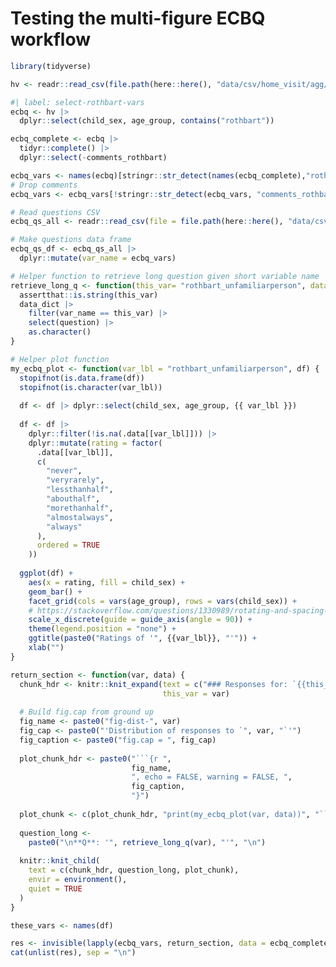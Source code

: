 # Testing the multi-figure ECBQ workflow

```r
library(tidyverse)

hv <- readr::read_csv(file.path(here::here(), "data/csv/home_visit/agg/PLAY-non-mcdi-kobo-latest.csv"), show_col_types = FALSE)
```

```r
#| label: select-rothbart-vars
ecbq <- hv |>
  dplyr::select(child_sex, age_group, contains("rothbart"))

ecbq_complete <- ecbq |>
  tidyr::complete() |>
  dplyr::select(-comments_rothbart)

ecbq_vars <- names(ecbq)[stringr::str_detect(names(ecbq_complete),"rothbart_")]
# Drop comments
ecbq_vars <- ecbq_vars[!stringr::str_detect(ecbq_vars, "comments_rothbart")]

# Read questions CSV
ecbq_qs_all <- readr::read_csv(file = file.path(here::here(), "data/csv/_meta", "ecbq_questions.csv"), show_col_types = FALSE)

# Make questions data frame
ecbq_qs_df <- ecbq_qs_all |>
  dplyr::mutate(var_name = ecbq_vars)

# Helper function to retrieve long question given short variable name
retrieve_long_q <- function(this_var= "rothbart_unfamiliarperson", data_dict = ecbq_qs_df) {
  assertthat::is.string(this_var)
  data_dict |>
    filter(var_name == this_var) |>
    select(question) |>
    as.character()
}
```

```r
# Helper plot function
my_ecbq_plot <- function(var_lbl = "rothbart_unfamiliarperson", df) {
  stopifnot(is.data.frame(df))
  stopifnot(is.character(var_lbl))
  
  df <- df |> dplyr::select(child_sex, age_group, {{ var_lbl }})
  
  df <- df |>
    dplyr::filter(!is.na(.data[[var_lbl]])) |>
    dplyr::mutate(rating = factor(
      .data[[var_lbl]],
      c(
        "never",
        "veryrarely",
        "lessthanhalf",
        "abouthalf",
        "morethanhalf",
        "almostalways",
        "always"
      ),
      ordered = TRUE
    ))
  
  ggplot(df) +
    aes(x = rating, fill = child_sex) +
    geom_bar() +
    facet_grid(cols = vars(age_group), rows = vars(child_sex)) +
    # https://stackoverflow.com/questions/1330989/rotating-and-spacing-axis-labels-in-ggplot2
    scale_x_discrete(guide = guide_axis(angle = 90)) +
    theme(legend.position = "none") +
    ggtitle(paste0("Ratings of '", {{var_lbl}}, "'")) +
    xlab("")
}

return_section <- function(var, data) {
  chunk_hdr <- knitr::knit_expand(text = c("### Responses for: `{{this_var}}`", "\n"),
                                  this_var = var)
  
  # Build fig.cap from ground up
  fig_name <- paste0("fig-dist-", var)
  fig_cap <- paste0("'Distribution of responses to `", var, "`'")
  fig_caption <- paste0("fig.cap = ", fig_cap)
  
  plot_chunk_hdr <- paste0("```{r ",
                           fig_name,
                           ", echo = FALSE, warning = FALSE, ",
                           fig_caption,
                           "}")
  
  plot_chunk <- c(plot_chunk_hdr, "print(my_ecbq_plot(var, data))", "```")
  
  question_long <-
    paste0("\n**Q**: '", retrieve_long_q(var), "'", "\n")
  
  knitr::knit_child(
    text = c(chunk_hdr, question_long, plot_chunk),
    envir = environment(),
    quiet = TRUE
  )
}
```

```r
these_vars <- names(df)

res <- invisible(lapply(ecbq_vars, return_section, data = ecbq_complete))
cat(unlist(res), sep = "\n")
```


